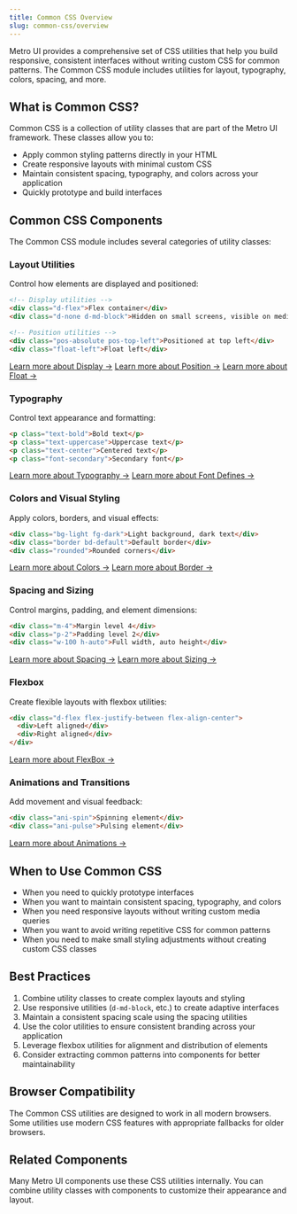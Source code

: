 ```yaml
---
title: Common CSS Overview
slug: common-css/overview
---
```


Metro UI provides a comprehensive set of CSS utilities that help you build responsive, consistent interfaces without writing custom CSS for common patterns. The Common CSS module includes utilities for layout, typography, colors, spacing, and more.

## What is Common CSS?

Common CSS is a collection of utility classes that are part of the Metro UI framework. These classes allow you to:

- Apply common styling patterns directly in your HTML
- Create responsive layouts with minimal custom CSS
- Maintain consistent spacing, typography, and colors across your application
- Quickly prototype and build interfaces

## Common CSS Components

The Common CSS module includes several categories of utility classes:

### Layout Utilities

Control how elements are displayed and positioned:

```html
<!-- Display utilities -->
<div class="d-flex">Flex container</div>
<div class="d-none d-md-block">Hidden on small screens, visible on medium and up</div>

<!-- Position utilities -->
<div class="pos-absolute pos-top-left">Positioned at top left</div>
<div class="float-left">Float left</div>
```

[Learn more about Display →](/common-css/display)
[Learn more about Position →](/common-css/position)
[Learn more about Float →](/common-css/float)

### Typography

Control text appearance and formatting:

```html
<p class="text-bold">Bold text</p>
<p class="text-uppercase">Uppercase text</p>
<p class="text-center">Centered text</p>
<p class="font-secondary">Secondary font</p>
```

[Learn more about Typography →](/common-css/typography)
[Learn more about Font Defines →](/common-css/font)

### Colors and Visual Styling

Apply colors, borders, and visual effects:

```html
<div class="bg-light fg-dark">Light background, dark text</div>
<div class="border bd-default">Default border</div>
<div class="rounded">Rounded corners</div>
```

[Learn more about Colors →](/common-css/colors)
[Learn more about Border →](/common-css/border)

### Spacing and Sizing

Control margins, padding, and element dimensions:

```html
<div class="m-4">Margin level 4</div>
<div class="p-2">Padding level 2</div>
<div class="w-100 h-auto">Full width, auto height</div>
```

[Learn more about Spacing →](/common-css/spacing)
[Learn more about Sizing →](/common-css/sizing)

### Flexbox

Create flexible layouts with flexbox utilities:

```html
<div class="d-flex flex-justify-between flex-align-center">
  <div>Left aligned</div>
  <div>Right aligned</div>
</div>
```

[Learn more about FlexBox →](/common-css/flex)

### Animations and Transitions

Add movement and visual feedback:

```html
<div class="ani-spin">Spinning element</div>
<div class="ani-pulse">Pulsing element</div>
```

[Learn more about Animations →](/common-css/animations)

## When to Use Common CSS

- When you need to quickly prototype interfaces
- When you want to maintain consistent spacing, typography, and colors
- When you need responsive layouts without writing custom media queries
- When you want to avoid writing repetitive CSS for common patterns
- When you need to make small styling adjustments without creating custom CSS classes

## Best Practices

1. Combine utility classes to create complex layouts and styling
2. Use responsive utilities (`d-md-block`, etc.) to create adaptive interfaces
3. Maintain a consistent spacing scale using the spacing utilities
4. Use the color utilities to ensure consistent branding across your application
5. Leverage flexbox utilities for alignment and distribution of elements
6. Consider extracting common patterns into components for better maintainability

## Browser Compatibility

The Common CSS utilities are designed to work in all modern browsers. Some utilities use modern CSS features with appropriate fallbacks for older browsers.

## Related Components

Many Metro UI components use these CSS utilities internally. You can combine utility classes with components to customize their appearance and layout.
